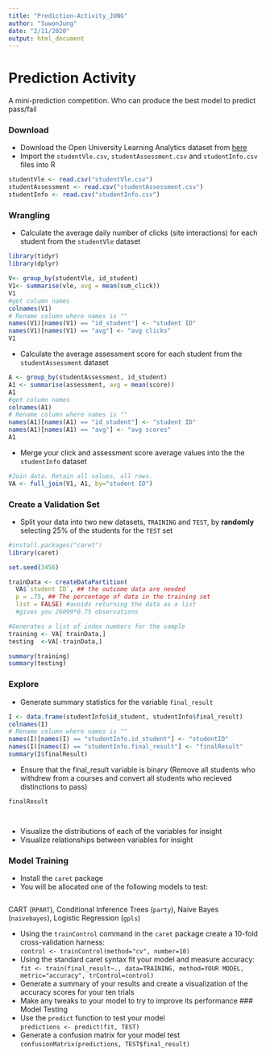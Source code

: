 ```yaml
---
title: "Prediction-Activity_JUNG"
author: "SuwonJung"
date: "2/11/2020"
output: html_document
---
```




# Prediction Activity

A mini-prediction competition. Who can produce the best model to predict pass/fail

### Download
* Download the Open University Learning Analytics dataset from [here](https://analyse.kmi.open.ac.uk/open_dataset)
* Import the `studentVle.csv`, `studentAssessment.csv` and `studentInfo.csv` files into R

```r

studentVle <- read.csv("studentVle.csv")
studentAssessment <- read.csv("studentAssessment.csv")
studentInfo <- read.csv("studentInfo.csv")

```

### Wrangling
* Calculate the average daily number of clicks (site interactions) for each student from the `studentVle` dataset
```r

library(tidyr)
library(dplyr)

V<- group_by(studentVle, id_student)
V1<- summarise(vle, avg = mean(sum_click))
V1
#get column names
colnames(V1)
# Rename column where names is ""
names(V1)[names(V1) == "id_student"] <- "student ID"
names(V1)[names(V1) == "avg"] <- "avg clicks"
V1

```

* Calculate the average assessment score for each student from the `studentAssessment` dataset
```r

A <- group_by(studentAssessment, id_student)
A1 <- summarise(assessment, avg = mean(score))
A1
#get column names
colnames(A1)
# Rename column where names is ""
names(A1)[names(A1) == "id_student"] <- "student ID"
names(A1)[names(A1) == "avg"] <- "avg scores"
A1

```
* Merge your click and assessment score average values into the the `studentInfo` dataset
```r

#Join data. Retain all values, all rows.
VA <- full_join(V1, A1, by="student ID")

```
### Create a Validation Set
* Split your data into two new datasets, `TRAINING` and `TEST`, by **randomly** selecting 25% of the students for the `TEST` set
```r

#install.packages("caret")
library(caret)

set.seed(3456)

trainData <- createDataPartition(
  VA$`student ID`, ## the outcome data are needed
  p = .75, ## The percentage of data in the training set
  list = FALSE) #avoids returning the data as a list 
  #gives you 26099*0.75 observations 

#Generates a list of index numbers for the sample
training <- VA[ trainData,]
testing  <-VA[-trainData,]

summary(training)
summary(testing)
```
### Explore
* Generate summary statistics for the variable `final_result`
```r

I <- data.frame(studentInfo$id_student, studentInfo$final_result)
colnames(I)
# Rename column where names is ""
names(I)[names(I) == "studentInfo.id_student"] <- "studentID"
names(I)[names(I) == "studentInfo.final_result"] <- "finalResult"
summary(I$finalResult)

```
* Ensure that the final_result variable is binary (Remove all students who withdrew from a courses and convert all students who recieved distinctions to pass)
```r

finalResult




```
* Visualize the distributions of each of the variables for insight
* Visualize relationships between variables for insight

### Model Training
* Install the `caret` package
* You will be allocated one of the following models to test:
```r



```

  CART (`RPART`), Conditional Inference Trees (`party`), Naive Bayes (`naivebayes`), Logistic Regression (`gpls`)

* Using the `trainControl` command in the `caret` package create a 10-fold cross-validation harness:   
  `control <- trainControl(method="cv", number=10)`
* Using the standard caret syntax fit your model and measure accuracy:  
   `fit <- train(final_result~., data=TRAINING, method=YOUR MODEL, metric="accuracy", trControl=control)`
* Generate a summary of your results and create a visualization of the accuracy scores for your ten trials
* Make any tweaks to your model to try to improve its performance
### Model Testing
* Use the `predict` function to test your model  
  `predictions <- predict(fit, TEST)`
* Generate a confusion matrix for your model test  
  `confusionMatrix(predictions, TEST$final_result)`